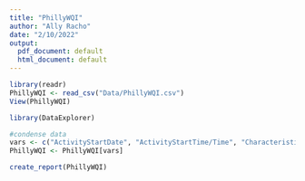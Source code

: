 ```yaml
---
title: "PhillyWQI"
author: "Ally Racho"
date: "2/10/2022"
output:
  pdf_document: default
  html_document: default
---
```

```r
library(readr)
PhillyWQI <- read_csv("Data/PhillyWQI.csv")
View(PhillyWQI)
```

```r
library(DataExplorer)
```

```r
#condense data
vars <- c("ActivityStartDate", "ActivityStartTime/Time", "CharacteristicName", "ResultSampleFractionText", "ResultMeasureValue", "ResultMeasure/MeasureUnitCode")
PhillyWQI <- PhillyWQI[vars]
```

```r
create_report(PhillyWQI)
```

